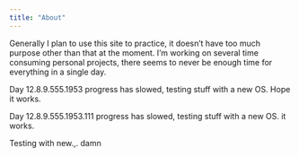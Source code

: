 ```yaml
---
title: "About"
---
```


Generally I plan to use this site to practice, it doesn't have too much purpose other than that at the moment. I'm working on several time consuming personal projects, there seems to never be enough time for everything in a single day.

Day 12.8.9.555.1953 progress has slowed, testing stuff with a new OS. Hope it works. 

Day 12.8.9.555.1953.111 progress has slowed, testing stuff with a new OS. it works. 

Testing with new.,. damn